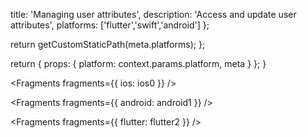                  
  title: 'Managing user attributes',
  description: 'Access and update user attributes',
  platforms: ['flutter','swift','android']
};

  return getCustomStaticPath(meta.platforms);
};

  return {
    props: {
      platform: context.params.platform,
      meta
    }
  };
}
          



<Fragments fragments={{ ios: ios0 }} />


<Fragments fragments={{ android: android1 }} />


<Fragments fragments={{ flutter: flutter2 }} />
